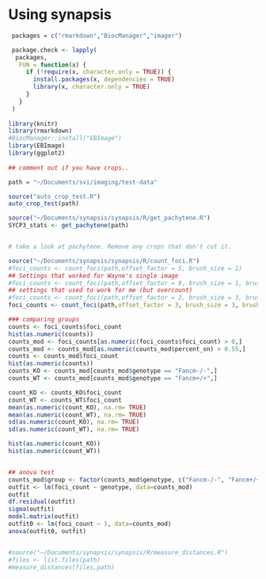 # Using synapsis

```r

 packages = c("rmarkdown","BiocManager","imager")

 package.check <- lapply(
  packages,
   FUN = function(x) {
     if (!require(x, character.only = TRUE)) {
       install.packages(x, dependencies = TRUE)
       library(x, character.only = TRUE)
     }
   }
 )
 
library(knitr)
library(rmarkdown)
#BiocManager::install("EBImage")
library(EBImage)
library(ggplot2)
 
## comment out if you have crops..

path = "~/Documents/svi/imaging/test-data"

source("auto_crop_test.R")
auto_crop_test(path)

source("~/Documents/synapsis/synapsis/R/get_pachytene.R")
SYCP3_stats <- get_pachytene(path)


# take a look at pachytene. Remove any crops that don't cut it.

source("~/Documents/synapsis/synapsis/R/count_foci.R")
#foci_counts <- count_foci(path,offset_factor = 5, brush_size = 1)
## Settings that worked for Wayne's single image
#foci_counts <- count_foci(path,offset_factor = 9, brush_size = 1, brush_sigma = 3)
## settings that used to work for me (but overcount)
#foci_counts <- count_foci(path,offset_factor = 2, brush_size = 3, brush_sigma = 3)
foci_counts <- count_foci(path,offset_factor = 3, brush_size = 3, brush_sigma = 3, annotate = "on")

### comparing groups
counts <- foci_counts$foci_count
hist(as.numeric(counts))
counts_mod <- foci_counts[as.numeric(foci_counts$foci_count) > 0,]
counts_mod <- counts_mod[as.numeric(counts_mod$percent_on) > 0.55,]
counts <- counts_mod$foci_count
hist(as.numeric(counts))
counts_KO <- counts_mod[counts_mod$genotype == "Fancm-/-",]
counts_WT <- counts_mod[counts_mod$genotype == "Fancm+/+",]

count_KO <- counts_KO$foci_count
count_WT <- counts_WT$foci_count
mean(as.numeric(count_KO), na.rm= TRUE)
mean(as.numeric(count_WT), na.rm= TRUE)
sd(as.numeric(count_KO), na.rm= TRUE)
sd(as.numeric(count_WT), na.rm= TRUE)

hist(as.numeric(count_KO))
hist(as.numeric(count_WT))


## anova test
counts_mod$group <- factor(counts_mod$genotype, c("Fancm-/-", "Fancm+/+"))
outfit <- lm(foci_count ~ genotype, data=counts_mod)
outfit
df.residual(outfit)
sigma(outfit)
model.matrix(outfit)
outfit0 <- lm(foci_count ~ 1, data=counts_mod)
anova(outfit0, outfit)


#source("~/Documents/synapsis/synapsis/R/measure_distances.R")
#files <- list.files(path)
#measure_distances(files,path)


```
